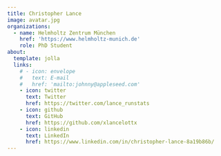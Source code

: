 ```yaml
---
title: Christopher Lance
image: avatar.jpg
organizations:
  - name: Helmholtz Zentrum München
    href: 'https://www.helmholtz-munich.de'
    role: PhD Student
about:
  template: jolla
  links:
    # - icon: envelope
    #   text: E-mail
    #   href: 'mailto:johnny@appleseed.com'
    - icon: twitter
      text: Twitter
      href: https://twitter.com/lance_runstats
    - icon: github
      text: GitHub
      href: https://github.com/xlancelottx
    - icon: linkedin
      text: LinkedIn
      href: https://www.linkedin.com/in/christopher-lance-8a19b86b/
---
```


